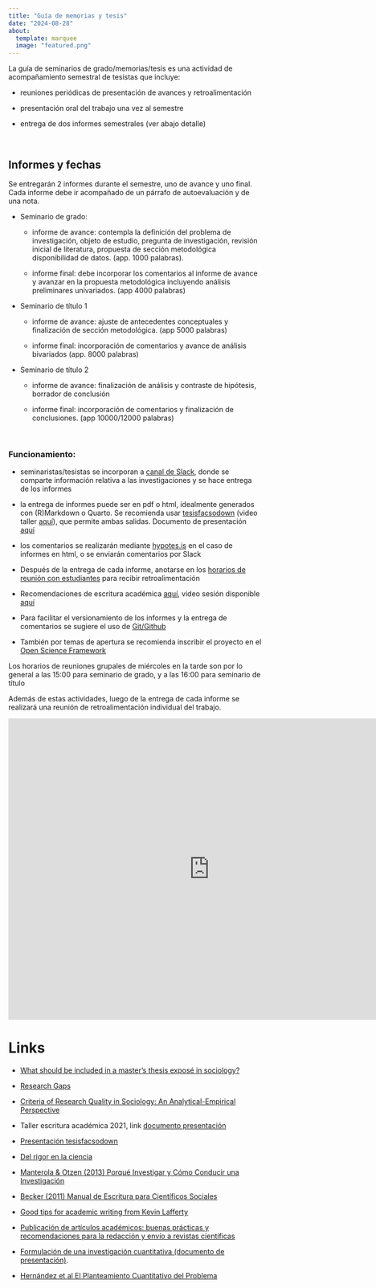 ```yaml
---
title: "Guía de memorias y tesis"
date: "2024-08-28"
about:
  template: marquee
  image: "featured.png"
---
```


La guía de seminarios de grado/memorias/tesis es una actividad de acompañamiento semestral de tesistas que incluye:

- reuniones periódicas de presentación de avances y retroalimentación

- presentación oral del trabajo una vez al semestre

- entrega de dos informes semestrales (ver abajo detalle)

<br>

## Informes y fechas

Se entregarán 2 informes durante el semestre, uno de avance y uno final. Cada informe debe ir acompañado de un párrafo de autoevaluación y de una nota.

- Seminario de grado:

  - informe de avance: contempla la definición del problema de investigación, objeto de estudio, pregunta de investigación, revisión inicial de literatura, propuesta de sección metodológica disponibilidad de datos. (app. 1000 palabras).

  - informe final: debe incorporar los comentarios al informe de avance y avanzar en la propuesta metodológica incluyendo análisis preliminares univariados. (app 4000 palabras)

- Seminario de título 1

  - informe de avance: ajuste de antecedentes conceptuales y finalización de sección metodológica. (app 5000 palabras)

  - informe final: incorporación de comentarios y avance de análisis bivariados (app. 8000 palabras)

- Seminario de título 2

  - informe de avance: finalización de análisis y contraste de hipótesis, borrador de conclusión

  - informe final: incorporación de comentarios y finalización de conclusiones. (app 10000/12000 palabras)


<br>

### Funcionamiento:

- seminaristas/tesistas se incorporan a [canal de Slack](https://join.slack.com/t/seminarios-facso/shared_invite/zt-2pz3yo72o-tz4yi7zRGTEFZLZQbkBx1Q), donde se comparte información relativa a las investigaciones y se hace entrega de los informes

- la entrega de informes puede ser en pdf o html, idealmente generados con (R)Markdown o Quarto. Se recomienda usar [tesisfacsodown](https://juancarloscastillo.github.io/tesisfacsodown/) (video taller [aquí](https://www.dropbox.com/s/u3g2x74nj31jsu1/zoom_0.mp4?raw=1)), que permite ambas salidas. Documento de presentación [aquí](/documents/talleres-cursos/tesisfacsodown/tesisfacsodown.html)

- los comentarios se realizarán mediante [hypotes.is](https://hypothes.is/) en el caso de informes en html, o se enviarán comentarios por Slack

- Después de la entrega de cada informe, anotarse en los [horarios de reunión con estudiantes](/contacto) para recibir retroalimentación

- Recomendaciones de escritura académica [aquí](http://bit.ly/2e4rKiK), video sesión disponible [aquí](https://www.dropbox.com/s/4if7bpbbhuo7406/zoom_0.mp4?raw=1)

- Para facilitar el versionamiento de los informes y la entrega de comentarios se sugiere el uso de [Git/Github](https://github.com/)

- También por temas de apertura se recomienda inscribir el proyecto en el [Open Science Framework](https://osf.io/)

Los horarios de reuniones grupales de miércoles en la tarde son por lo general a las 15:00 para seminario de grado, y a las 16:00 para seminario de título

Además de estas actividades, luego de la entrega de cada informe se realizará una reunión de retroalimentación individual del trabajo.

<iframe src="https://calendar.google.com/calendar/embed?src=c_b52380b872af208e4f98dfc1f82c7fffc7bbe57879364d0c2096c3f892bc4986%40group.calendar.google.com&ctz=America%2FSantiago" style="border: 0" width="800" height="600" frameborder="0" scrolling="no"></iframe>


# Links

- [What should be included in a master’s thesis exposé in sociology?](https://www.oei.fu-berlin.de/soziologie/studiumlehre/handreichungen_zum_studium/How-to-write-an-expose.pdf)

- [Research Gaps](/images/research_gaps.jpeg)

- [Criteria of Research Quality in Sociology: An Analytical-Empirical Perspective](https://osf.io/preprints/socarxiv/69wrq/)

- Taller escritura académica 2021, link [documento presentación](/documents/talleres-cursos/escritura-academica/escritura-academica.html#1)

- [Presentación tesisfacsodown](https://juancarloscastillo.github.io/tesisfacsodown/)

- [Del rigor en la ciencia](https://ciudadseva.com/texto/del-rigor-en-la-ciencia/)

- [Manterola & Otzen (2013) Porqué Investigar y Cómo Conducir una Investigación](https://scielo.conicyt.cl/scielo.php?script=sci_arttext&pid=S0717-95022013000400056)

- [Becker (2011) Manual de Escritura para Científicos Sociales](http://www.derechoshumanos.unlp.edu.ar/assets/files/documentos/manual-de-escritura-para-cientificos-sociales.pdf)

- [Good tips for academic writing from Kevin Lafferty](http://trophiccascades.forestry.oregonstate.edu/sites/trophic/files/Lafferty_WritingScientificPaper.pdf)

- [Publicación de artículos académicos: buenas prácticas y recomendaciones para la redacción y envío a revistas científicas](https://repositori.upf.edu/handle/10230/44599)

- [Formulación de una investigación cuantitativa (documento de presentación)](https://estrategias-ic.netlify.app/docpres/02_formu/02_formu.html#1).

- [Hernández et al El Planteamiento Cuantitativo del Problema](https://estrategias-ic.netlify.app/readings/cap3Hernandezetal2014.pdf)
